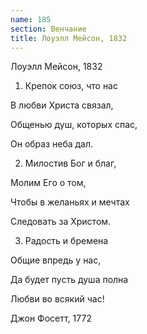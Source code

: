 ```yaml
---
name: 185
section: Венчание
title: Лоуэлл Мейсон, 1832
---
```

Лоуэлл Мейсон, 1832


1. Крепок союз, что нас

В любви Христа связал,

Общенью душ, которых спас,

Он образ неба дал.


2. Милостив Бог и благ,

Молим Его о том,

Чтобы в желаньях и мечтах

Следовать за Христом.


3. Радость и бремена

Общие впредь у нас,

Да будет пусть душа полна

Любви во всякий час!


Джон Фосетт, 1772